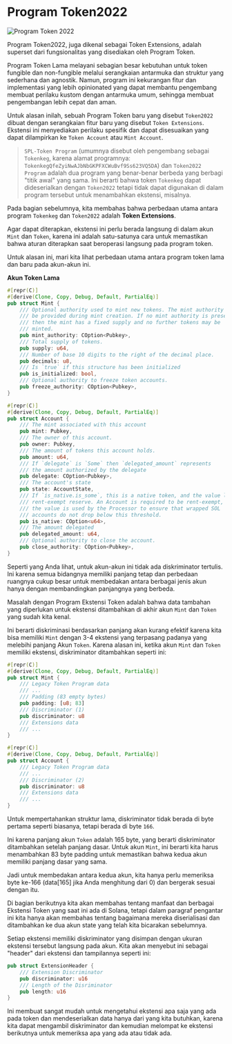 
# Program Token2022

![Program Token 2022](/graphics/course-banners/token-2022-program.png)

Program Token2022, juga dikenal sebagai Token Extensions, adalah superset dari fungsionalitas yang disediakan oleh Program Token.

Program Token Lama melayani sebagian besar kebutuhan untuk token fungible dan non-fungible melalui serangkaian antarmuka dan struktur yang sederhana dan agnostik. Namun, program ini kekurangan fitur dan implementasi yang lebih opinionated yang dapat membantu pengembang membuat perilaku kustom dengan antarmuka umum, sehingga membuat pengembangan lebih cepat dan aman.

Untuk alasan inilah, sebuah Program Token baru yang disebut `Token2022` dibuat dengan serangkaian fitur baru yang disebut `Token Extensions`. Ekstensi ini menyediakan perilaku spesifik dan dapat disesuaikan yang dapat dilampirkan ke `Token Account` atau `Mint Account`.

> `SPL-Token Program` (umumnya disebut oleh pengembang sebagai `Tokenkeg`, karena alamat programnya: `TokenkegQfeZyiNwAJbNbGKPFXCWuBvf9Ss623VQ5DA`) dan `Token2022 Program` adalah dua program yang benar-benar berbeda yang berbagi "titik awal" yang sama. Ini berarti bahwa token `Tokenkeg` dapat dideserialkan dengan `Token2022` tetapi tidak dapat digunakan di dalam program tersebut untuk menambahkan ekstensi, misalnya.

<ArticleSection name="Akun Mint dan Token" id="mint-and-token-accounts" level="h2" />

Pada bagian sebelumnya, kita membahas bahwa perbedaan utama antara program `Tokenkeg` dan `Token2022` adalah **Token Extensions**.

Agar dapat diterapkan, ekstensi ini perlu berada langsung di dalam akun `Mint` dan `Token`, karena ini adalah satu-satunya cara untuk memastikan bahwa aturan diterapkan saat beroperasi langsung pada program token.

Untuk alasan ini, mari kita lihat perbedaan utama antara program token lama dan baru pada akun-akun ini.

**Akun Token Lama**

```rust
#[repr(C)]
#[derive(Clone, Copy, Debug, Default, PartialEq)]
pub struct Mint {
    /// Optional authority used to mint new tokens. The mint authority may only
    /// be provided during mint creation. If no mint authority is present
    /// then the mint has a fixed supply and no further tokens may be
    /// minted.
    pub mint_authority: COption<Pubkey>,
    /// Total supply of tokens.
    pub supply: u64,
    /// Number of base 10 digits to the right of the decimal place.
    pub decimals: u8,
    /// Is `true` if this structure has been initialized
    pub is_initialized: bool,
    /// Optional authority to freeze token accounts.
    pub freeze_authority: COption<Pubkey>,
}

#[repr(C)]
#[derive(Clone, Copy, Debug, Default, PartialEq)]
pub struct Account {
    /// The mint associated with this account
    pub mint: Pubkey,
    /// The owner of this account.
    pub owner: Pubkey,
    /// The amount of tokens this account holds.
    pub amount: u64,
    /// If `delegate` is `Some` then `delegated_amount` represents
    /// the amount authorized by the delegate
    pub delegate: COption<Pubkey>,
    /// The account's state
    pub state: AccountState,
    /// If `is_native.is_some`, this is a native token, and the value logs the
    /// rent-exempt reserve. An Account is required to be rent-exempt, so
    /// the value is used by the Processor to ensure that wrapped SOL
    /// accounts do not drop below this threshold.
    pub is_native: COption<u64>,
    /// The amount delegated
    pub delegated_amount: u64,
    /// Optional authority to close the account.
    pub close_authority: COption<Pubkey>,
}
```

Seperti yang Anda lihat, untuk akun-akun ini tidak ada diskriminator tertulis. Ini karena semua bidangnya memiliki panjang tetap dan perbedaan ruangnya cukup besar untuk membedakan antara berbagai jenis akun hanya dengan membandingkan panjangnya yang berbeda.

Masalah dengan Program Ekstensi Token adalah bahwa data tambahan yang diperlukan untuk ekstensi ditambahkan di akhir akun `Mint` dan `Token` yang sudah kita kenal.

Ini berarti diskriminasi berdasarkan panjang akan kurang efektif karena kita bisa memiliki `Mint` dengan 3-4 ekstensi yang terpasang padanya yang melebihi panjang Akun `Token`. Karena alasan ini, ketika akun `Mint` dan `Token` memiliki ekstensi, diskriminator ditambahkan seperti ini:

```rust
#[repr(C)]
#[derive(Clone, Copy, Debug, Default, PartialEq)]
pub struct Mint {
    /// Legacy Token Program data
    /// ...
    /// Padding (83 empty bytes)
    pub padding: [u8; 83]
    /// Discriminator (1)
    pub discriminator: u8
    /// Extensions data
    /// ...
}

#[repr(C)]
#[derive(Clone, Copy, Debug, Default, PartialEq)]
pub struct Account {
    /// Legacy Token Program data
    /// ...
    /// Discriminator (2)
    pub discriminator: u8
    /// Extensions data
    /// ...
}
```

Untuk mempertahankan struktur lama, diskriminator tidak berada di byte pertama seperti biasanya, tetapi berada di byte `166`.

Ini karena panjang akun `Token` adalah 165 byte, yang berarti diskriminator ditambahkan setelah panjang dasar. Untuk akun `Mint`, ini berarti kita harus menambahkan 83 byte padding untuk memastikan bahwa kedua akun memiliki panjang dasar yang sama.

Jadi untuk membedakan antara kedua akun, kita hanya perlu memeriksa byte ke-166 (data[165] jika Anda menghitung dari 0) dan bergerak sesuai dengan itu.

<ArticleSection name="Ekstensi Token" id="token-extensions" level="h2" />

Di bagian berikutnya kita akan membahas tentang manfaat dan berbagai Ekstensi Token yang saat ini ada di Solana, tetapi dalam paragraf pengantar ini kita hanya akan membahas tentang bagaimana mereka diserialisasi dan ditambahkan ke dua akun state yang telah kita bicarakan sebelumnya.

Setiap ekstensi memiliki diskriminator yang disimpan dengan ukuran ekstensi tersebut langsung pada akun. Kita akan menyebut ini sebagai "header" dari ekstensi dan tampilannya seperti ini:

```rust
pub struct ExtensionHeader {
    /// Extension Discriminator
    pub discriminator: u16
    /// Length of the Disriminator
    pub length: u16
}
```

Ini membuat sangat mudah untuk mengetahui ekstensi apa saja yang ada pada token dan mendeserialkan data hanya dari yang kita butuhkan, karena kita dapat mengambil diskriminator dan kemudian melompat ke ekstensi berikutnya untuk memeriksa apa yang ada atau tidak ada.
